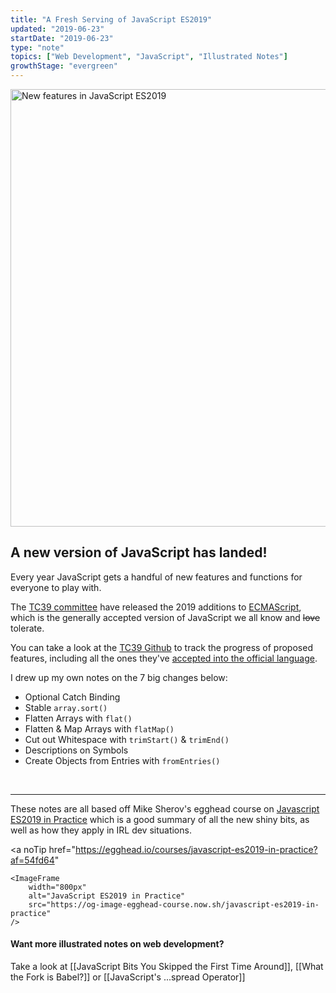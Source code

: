 ```yaml
---
title: "A Fresh Serving of JavaScript ES2019"
updated: "2019-06-23"
startDate: "2019-06-23"
type: "note"
topics: ["Web Development", "JavaScript", "Illustrated Notes"]
growthStage: "evergreen"
---
```


<img
    width="700px"
    alt="New features in JavaScript ES2019"
    src="https://res.cloudinary.com/dg3gyk0gu/image/upload/c_scale,w_700/v1592262624/maggieappleton.com/egghead-course-notes/es2019/es2019-sketchnotes-Title.png"
/>

## A new version of JavaScript has landed!

Every year JavaScript gets a handful of new features and functions for everyone to play with.

The [TC39 committee](https://tc39.es/) have released the 2019 additions to [ECMAScript](https://www.ecma-international.org/memento/tc39.htm), which is the generally accepted version of JavaScript we all know and ~~love~~ tolerate.

You can take a look at the [TC39 Github](https://github.com/tc39) to track the progress of proposed features, including all the ones they've [accepted into the official language](https://github.com/tc39/proposals/blob/master/finished-proposals.md).

I drew up my own notes on the 7 big changes below:

-   Optional Catch Binding
-   Stable `array.sort()`
-   Flatten Arrays with `flat()`
-   Flatten & Map Arrays with `flatMap()`
-   Cut out Whitespace with `trimStart()` & `trimEnd()`
-   Descriptions on Symbols
-   Create Objects from Entries with `fromEntries()`

<br />

<FullWidthImage
    width="880px"
    alt="Gifts in the latest language update from the TC39 committee"
    src="https://res.cloudinary.com/dg3gyk0gu/image/upload/v1592262624/maggieappleton.com/egghead-course-notes/es2019/es2019-sketchnotes-Intro.png"
/>

<FullWidthImage
    width="840px"
    alt="Optional Catch Binding"
    src="https://res.cloudinary.com/dg3gyk0gu/image/upload/v1592262622/maggieappleton.com/egghead-course-notes/es2019/es2019-sketchnotes-1-Optional.png"
/>

<FullWidthImage
    width="840px"
    alt="Stable array.sort"
    src="https://res.cloudinary.com/dg3gyk0gu/image/upload/v1592262624/maggieappleton.com/egghead-course-notes/es2019/es2019-sketchnotes-2-Stable.png"
/>

<FullWidthImage
    width="840px"
    alt="Flatten Arrays with flat"
    src="https://res.cloudinary.com/dg3gyk0gu/image/upload/v1592262621/maggieappleton.com/egghead-course-notes/es2019/es2019-sketchnotes-3-Flatten.png"
/>

<FullWidthImage
    width="840px"
    alt="Flatten & Map Arrays with flatMap"
    src="https://res.cloudinary.com/dg3gyk0gu/image/upload/v1592262623/maggieappleton.com/egghead-course-notes/es2019/es2019-sketchnotes-4-FlatMap.png"
/>

<FullWidthImage
    width="840px"
    alt="Cut out Whitespace with trimStart & trimEnd"
    src="https://res.cloudinary.com/dg3gyk0gu/image/upload/v1592262619/maggieappleton.com/egghead-course-notes/es2019/es2019-sketchnotes-5-Trim.png"
/>

<FullWidthImage
    width="840px"
    alt="Descriptions on Symbols"
    src="https://res.cloudinary.com/dg3gyk0gu/image/upload/v1592262622/maggieappleton.com/egghead-course-notes/es2019/es2019-sketchnotes-6-Symbol.png"
/>

<FullWidthImage
    width="840px"
    alt="Create Objects from Entries with fromEntries"
    src="https://res.cloudinary.com/dg3gyk0gu/image/upload/v1592262623/maggieappleton.com/egghead-course-notes/es2019/es2019-sketchnotes-7-ObjectEntries.png"
/>

---

These notes are all based off Mike Sherov's egghead course on [Javascript ES2019 in Practice](https://egghead.io/courses/javascript-es2019-in-practice?af=54fd64) which is a good summary of all the new shiny bits, as well as how they apply in IRL dev situations.

<a
    noTip
    href="https://egghead.io/courses/javascript-es2019-in-practice?af=54fd64"
>
    <ImageFrame
        width="800px"
        alt="JavaScript ES2019 in Practice"
        src="https://og-image-egghead-course.now.sh/javascript-es2019-in-practice"
    />
</a>

#### Want more illustrated notes on web development?

Take a look at [[JavaScript Bits You Skipped the First Time Around]], [[What the Fork is Babel?]] or [[JavaScript's ...spread Operator]]
